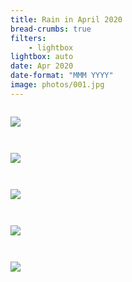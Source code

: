 ```yaml
---
title: Rain in April 2020
bread-crumbs: true
filters:
    - lightbox
lightbox: auto
date: Apr 2020
date-format: "MMM YYYY"
image: photos/001.jpg
---
```


::: {style="display: grid;grid-template-columns: repeat(auto-fill, minmax(250px, 1fr));grid-gap: 1em;"}


![](photos/001.jpg){group="my-gallery"}

![](photos/002.jpg){group="my-gallery"}

![](photos/003.jpg){group="my-gallery"}

![](photos/004.jpg){group="my-gallery"}

![](photos/005.jpg){group="my-gallery"}

:::
